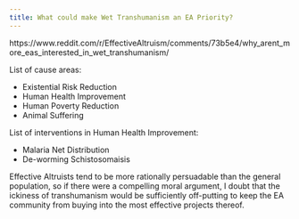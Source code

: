 ```yaml
---
title: What could make Wet Transhumanism an EA Priority?
---
```


https://www.reddit.com/r/EffectiveAltruism/comments/73b5e4/why_arent_more_eas_interested_in_wet_transhumanism/

List of cause areas:

* Existential Risk Reduction
* Human Health Improvement
* Human Poverty Reduction
* Animal Suffering

List of interventions in Human Health Improvement:

* Malaria Net Distribution
* De-worming Schistosomaisis

Effective Altruists tend to be more rationally persuadable than the general population, so if there were a compelling moral argument, I doubt that the ickiness of transhumanism would be sufficiently off-putting to keep the EA community from buying into the most effective projects thereof.

